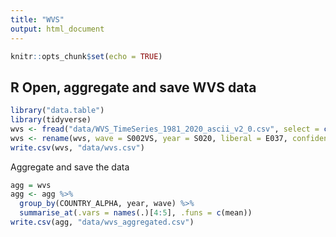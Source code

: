 ```yaml
---
title: "WVS"
output: html_document
---
```


```r
knitr::opts_chunk$set(echo = TRUE)
```

## R Open, aggregate and save WVS data


```r
library("data.table")        
library(tidyverse)
wvs <- fread("data/WVS_TimeSeries_1981_2020_ascii_v2_0.csv", select = c("S002VS", "COUNTRY_ALPHA", "S020", "E037", "E069_11"))
wvs <- rename(wvs, wave = S002VS, year = S020, liberal = E037, confidence_gov = E069_11)
write.csv(wvs, "data/wvs.csv")
```

Aggregate and save the data

```r
agg = wvs
agg <- agg %>%
  group_by(COUNTRY_ALPHA, year, wave) %>%
  summarise_at(.vars = names(.)[4:5], .funs = c(mean))
write.csv(agg, "data/wvs_aggregated.csv")

```